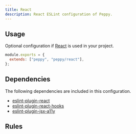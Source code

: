 ```yaml
---
title: React
description: React ESLint configuration of Peppy.
---
```


## Usage

Optional configuration if [React](https://react.dev/) is used in your project.

```js
module.exports = {
  extends: ["peppy", "peppy/react"],
};
```

## Dependencies

The following dependencies are included in this configuration.

- [eslint-plugin-react](https://github.com/jsx-eslint/eslint-plugin-react)
- [eslint-plugin-react-hooks](https://github.com/facebook/react/tree/main/packages/eslint-plugin-react-hooks)
- [eslint-plugin-jsx-a11y](https://github.com/jsx-eslint/eslint-plugin-jsx-a11y)

## Rules

<Rules configuration="react" />
